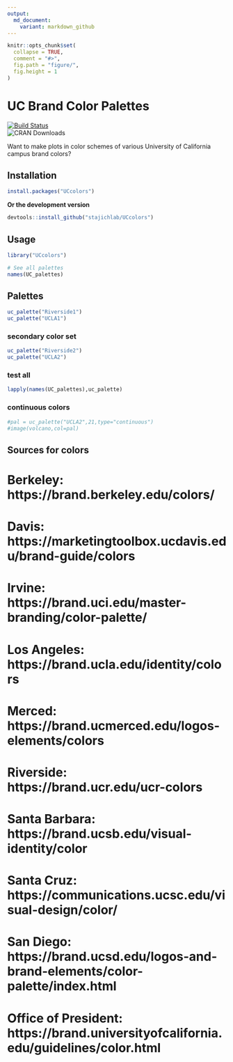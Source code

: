 ```yaml
---
output:
  md_document:
    variant: markdown_github
---
```


<!-- README.md is generated from README.Rmd. Please edit that file -->

```r
knitr::opts_chunk$set(
  collapse = TRUE,
  comment = "#>",
  fig.path = "figure/",
  fig.height = 1
)
```

# UC Brand Color Palettes

[![Build Status](https://travis-ci.org/stajichlab/UCcolors.png)](https://travis-ci.org/stajichlab/UCcolors)  
![CRAN Downloads](http://cranlogs.r-pkg.org/badges/UCcolors)


Want to make plots in color schemes of various University of California campus brand colors?

## Installation

```r
install.packages("UCcolors")
```

__Or the development version__

```r
devtools::install_github("stajichlab/UCcolors")
```

## Usage

```r
library("UCcolors")

# See all palettes
names(UC_palettes)
```

## Palettes

```r
uc_palette("Riverside1")
uc_palette("UCLA1")

```

### secondary color set

```r
uc_palette("Riverside2")
uc_palette("UCLA2")
```
### test all
```r
lapply(names(UC_palettes),uc_palette)
```
### continuous colors
```r
#pal = uc_palette("UCLA2",21,type="continuous")
#image(volcano,col=pal)
```

## Sources for colors
# Berkeley: https://brand.berkeley.edu/colors/
# Davis: https://marketingtoolbox.ucdavis.edu/brand-guide/colors
# Irvine: https://brand.uci.edu/master-branding/color-palette/
# Los Angeles: https://brand.ucla.edu/identity/colors
# Merced: https://brand.ucmerced.edu/logos-elements/colors
# Riverside: https://brand.ucr.edu/ucr-colors
# Santa Barbara: https://brand.ucsb.edu/visual-identity/color
# Santa Cruz: https://communications.ucsc.edu/visual-design/color/
# San Diego: https://brand.ucsd.edu/logos-and-brand-elements/color-palette/index.html
# Office of President: https://brand.universityofcalifornia.edu/guidelines/color.html